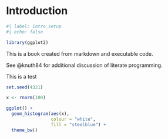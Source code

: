 # Introduction

```r
#| label: intro_setup
#| echo: false

library(ggplot2)

```

This is a book created from markdown and executable code.

See @knuth84 for additional discussion of literate programming.

This is a test

```r

set.seed(4321)

x <- rnorm(100)

ggplot() +
  geom_histogram(aes(x), 
                 colour = "white",
                 fill = "steelblue") +
  theme_bw()
```
